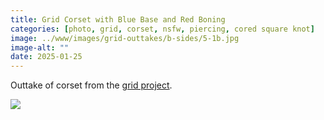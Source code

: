 ```yaml
---
title: Grid Corset with Blue Base and Red Boning
categories: [photo, grid, corset, nsfw, piercing, cored square knot]
image: ../www/images/grid-outtakes/b-sides/5-1b.jpg
image-alt: ""
date: 2025-01-25
---
```


Outtake of corset from the [grid project](/posts/2025-01-27_grid-project.html).

![](../www/images/grid-outtakes/b-sides/5-1b.jpg)

